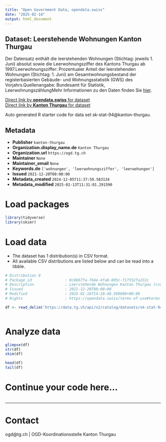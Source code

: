 ```yaml
---
title: "Open Government Data, opendata.swiss"
date: "2025-02-14"
output: html_document
---
```


## Dataset: Leerstehende Wohnungen Kanton Thurgau

Der Datensatz enthält die leerstehenden Wohnungen (Stichtag: jeweils 1. Juni) absolut sowie die Leerwohnungsziffer des Kantons Thurgau ab 1997.Leerwohnungsziffer: Prozentualer Anteil der leerstehenden Wohnungen (Stichtag: 1. Juni) am Gesamtwohnungsbestand der registerbasierten Gebäude- und Wohnungsstatistik (GWS) des Vorjahrs.Quellenangabe: Bundesamt für Statistik, LeerwohnungszählungMehr Informationen zu den Daten finden Sie [hier](https://www.bfs.admin.ch/bfs/de/home/statistiken/bau-wohnungswesen/bautaetigkeit.assetdetail.16964169.html).

[Direct link by **opendata.swiss** for dataset](https://opendata.swiss/de/dataset/leerstehende-wohnungen-kanton-thurgau)<br>
[Direct link by **Kanton Thurgau** for dataset](https://data.tg.ch/explore/dataset/sk-stat-94/)

Auto generated R starter code for data set sk-stat-94@kanton-thurgau.

## Metadata

- **Publisher** `kanton-thurgau`
- **Organization.display_name.de** `Kanton Thurgau`
- **Organization.url** `https://ogd.tg.ch`
- **Maintainer** `None`
- **Maintainer_email** `None`
- **Keywords.de** `['wohnungen', 'leerwohnungsziffer', 'leerwohungen']`
- **Issued** `2021-12-20T00:00:00`
- **Metadata_created** `2024-12-05T11:37:59.583134`
- **Metadata_modified** `2025-02-13T11:31:01.291590`


# Load packages

```r

library(tidyverse)
library(skimr)

```

# Load data

-   The dataset has 1 distribution(s) in CSV format.
-   All available CSV distributions are listed below and can be read into a tibble.

```r

# Distribution 0
# Package_id               : 0c8667fa-764e-4fa8-805c-f17552fa222c
# Description              : Leerstehende Wohnungen Kanton Thurgau (csv)
# Issued                   : 2021-12-20T00:00:00
# Modified                 : 2025-01-16T14:10:48.589000+00:00
# Rights                   : https://opendata.swiss/terms-of-use#terms_by

df <- read_delim('https://data.tg.ch/api/v2/catalog/datasets/sk-stat-94/exports/csv?use_labels=true')



```

# Analyze data

```r

glimpse(df)
str(df)
skim(df)

head(df)
tail(df)

```

# Continue your code here...

```r

```

------------------------------------------------------------------------

# Contact

ogd@tg.ch | OGD-Koordinationsstelle Kanton Thurgau
